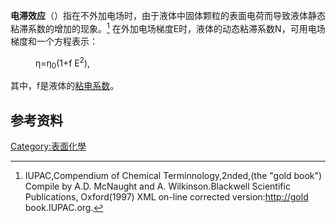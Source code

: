 '''电滞效应'''（{{lang-en|Electroviscous effect}}）指在不外加电场时，由于液体中固体颗粒的表面电荷而导致液体静态粘滞系数的增加的现象。<ref>IUPAC,Compendium of Chemical Terminnology,2nded,(the "gold book") Compile by A.D. McNaught and A. Wilkinson.Blackwell Scientific Publications, Oxford(1997) XML on-line corrected version:http://gold {{webarchive|url=https://web.archive.org/web/20170705164533/http://www.gold/ |date=2017-07-05 }} book.IUPAC.org.
</ref>
在外加电场梯度E时，液体的动态粘滞系数N，可用电场梯度和一个方程表示：
:η=η<sub>0</sub>(1+f E<sup>2</sup>),
其中，f是液体的[[粘电系数|粘电系数]]。

==参考资料==
{{reflist}}

[[Category:表面化學|Category:表面化學]]
